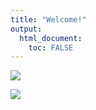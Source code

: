 ```yaml
---
title: "Welcome!"
output: 
  html_document:
    toc: FALSE
---
```


![](/Users/reececiampitti/Desktop/BIOL 806/Labs/ReeceCiampittiWebsite/Image/Boardwalk.jpg)



![](/Users/reececiampitti/Desktop/BIOL 806/Labs/ReeceCiampittiWebsite/Image/Bog_Sign.jpg)
